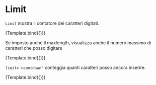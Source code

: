 

<Meta title="Components/Textarea/Props/Limit" component={VvTextarea} />

# Limit

`Limit` mostra il contatore dei caratteri digitati.

<Canvas>
	<Story
		name="Limit"
		args={{
			name: 'textarea-show-limit',
			limit: true
		}}>
		{Template.bind({})}
	</Story>
</Canvas>

Se imposto anche il maxlength, visualizza anche il numero massimo di caratteri che posso digitare

<Canvas>
	<Story
		name="Limit with Max"
		args={{
			name: 'textarea-show-limit',
			limit: true,
			maxlength: 25
		}}>
		{Template.bind({})}
	</Story>
</Canvas>

`limit='countdown'` conteggia quanti caratteri posso ancora inserire.

<Canvas>
	<Story
		name="Limit countdown"
		args={{
			name: 'textarea-show-countdown',
			limit: 'countdown',
			maxlength: 25
		}}>
		{Template.bind({})}
	</Story>
</Canvas>
